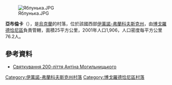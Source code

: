 [[Image:Яблунька.JPG|right]]

'''亞布倫卡'''（{{lang-uk|Яблунька}}），是[[烏克蘭|烏克蘭]]的村落，位於該國西部[[伊萬諾-弗蘭科夫斯克州|伊萬諾-弗蘭科夫斯克州]]，由[[博戈羅德恰尼區|博戈羅德恰尼區]]負責管轄，面積25平方公里，2001年人口1,906，人口密度每平方公里76.2人。

{{coord|48|41|57|N|24|18|17|E|scale:30000|display=title}}

==參考資料==
*[http://visti-kalush.com.ua/articles/category/society/2011/03/11/3786/view Святкування 200-ліття Антіна Могильницького] {{Wayback|url=http://visti-kalush.com.ua/articles/category/society/2011/03/11/3786/view |date=20161116164331 }}

{{DEFAULTSORT:Яблунька}}
[[Category:伊萬諾-弗蘭科夫斯克州村落|Category:伊萬諾-弗蘭科夫斯克州村落]]
[[Category:博戈羅德恰尼區村落|Category:博戈羅德恰尼區村落]]


{{IvanoFrankivsk-geo-stub}}